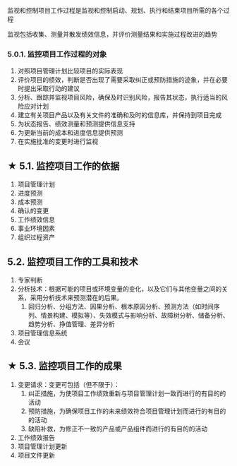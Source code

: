 监视和控制项目工作过程是监视和控制启动、规划、执行和结束项目所需的各个过程

 <Highlight>监视包括收集、测量并散发绩效信息，并评价测量结果和实施过程改进的趋势</Highlight> 

### 5.0.1. 监控项目工作过程的对象
1. 对照项目管理计划比较项目的实际表现
2. 评价项目的绩效，判断是否出现了需要采取纠正或预防措施的迹象，并在必要时提出采取行动的建议
3. 分析、跟踪并监视项目风险，确保及时识别风险，报告其状态，执行适当的风险应对计划
4. 建立有关项目产品以及有关文件的准确和及时的信息库，并保持到项目完成
5. 为状态报告、绩效测量和预测提供信息支持
6. 为更新当前的成本和进度信息提供预测
7. 在实施批准的变更时进行监视

## ★ 5.1. 监控项目工作的依据
1. 项目管理计划
2. 进度预测
3. 成本预测
4. 确认的变更
5. 工作绩效信息
6. 事业环境因素
7. 组织过程资产

## 5.2. 监控项目工作的工具和技术
1. 专家判断
2. 分析技术：根据可能的项目或环境变量的变化，以及它们与其他变量之间的关系，采用分析技术来预测潜在的后果。
    1. 回归分析、分组方法、因果分析、根本原因分析、预测方法（如时间序列、情景构建、模拟等）、失效模式与影响分析、故障树分析、储备分析、趋势分析、挣值管理、差异分析
3. 项目管理信息系统 
4. 会议

## ★ 5.3. 监控项目工作的成果
1. 变更请求：变更可包括（但不限于）：
    1. 纠正措施，为使项目工作绩效重新与项目管理计划一致而进行的有目的的活动
    2. 预防措施，为确保项目工作的未来绩效符合项目管理计划而进行的有目的的活动
    3. 缺陷补救，为修正不一致的产品或产品组件而进行的有目的的活动
2. 工作绩效报告
3. 项目管理计划更新
4. 项目文件更新
